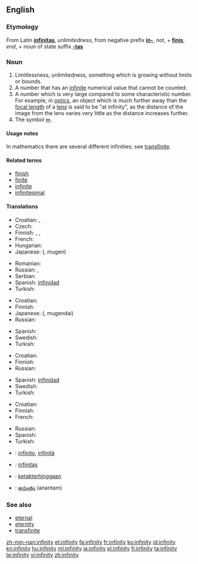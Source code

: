 ==English==

===Etymology===
From Latin '''[[infinitas]]''', ''unlimitedness'', from negative prefix '''[[in-]]''', ''not'', + '''[[finis]]''', ''end'', + noun of state suffix '''[[-tas]]'''

===Noun===
{{en-noun|infinities|-}}

# Limitlessness, unlimitedness, something which is growing without limits or bounds.
# A number that has an [[infinite]] numerical value that cannot be counted.
# A number which is very large compared to some characteristic number.  For example, in [[optics]], an object which is much further away than the [[focal length]] of a [[lens]] is said to be "at infinity", as the distance of the image from the lens varies very little as the distance increases further.
# The symbol [[∞]].

====Usage notes====
In mathematics there are several different infinities; see [[transfinite]].

====Related terms====
* [[finish]]
* [[finite]]
* [[infinite]]
* [[infinitesimal]]

====Translations====
{{trans-top|limitlessness, unlimitedness, something which is growing without limits or bounds}}
* Croatian: {{t-|hr|beskonačnost|f|alt=bȅskonačnōst}}, {{t|hr|beskrajnost|f|alt=bȅskrajnōst}}
* Czech: {{t-|cs|nekonečno|n}}
* Finnish: {{t-|fi|äärettömyys}}, {{t-|fi|loputtomuus}}, {{t-|fi|rajattomuus}}
* French: {{t|fr|infinité|f}}
* Hungarian: {{t+|hu|végtelenség}}
* Japanese: {{Jpan|[[無限]]}} ({{Jpan|[[むげん]]}}, mugen)
{{trans-mid}}
* Romanian: {{t-|ro|infinitate|f}}
* Russian: {{t+|ru|бесконечность|f|tr=beskonéčnost’}}, {{t|ru|безграничность|f|tr=bezgraníčnost’}}
* Serbian: {{t-|sr|beskonačnost|f}}
* Spanish: [[infinidad]] {{f}}
* Turkish: {{t+|tr|sonsuzluk}}
{{trans-bottom}}

{{trans-top|a number that has an infinite, uncountable numerical value}}
* Croatian: {{t-|hr|beskonačnost|f|alt=bȅskonačnōst}}
* Finnish: {{t|fi|ääretön}}
* Japanese: {{Jpan|[[無限大]]}} ({{Jpan|[[むげんだい]]}}, mugendai)
* Russian: {{t+|ru|бесконечность|f|tr=beskonéčnost’}}
{{trans-mid}}
* Spanish: {{t+|es|infinito|m}}
* Swedish: {{t|sv|oändlighet|c}}
* Turkish: {{t+|tr|sonsuz}}
{{trans-bottom}}

{{trans-top|a number which is very large compared to some characteristic number}}
* Croatian: {{t-|hr|beskonačnost|f|alt=bȅskonačnōst}}
* Finnish: {{t|fi|ääretön}}
* Russian: {{t+|ru|бесконечность|f|tr=beskonéčnost’}}
{{trans-mid}}
* Spanish: [[infinidad]] {{f}}
* Swedish: {{t|sv|oändlighet|c}}
* Turkish: {{t+|tr|sonsuz}}
{{trans-bottom}}

{{trans-top|the symbol ∞}}
* Croatian: {{t-|hr|beskonačnost|f|alt=bȅskonačnōst}}
* Finnish: {{t-|fi|ääretön}}
* French: {{t+|fr|infini|m}}
{{trans-mid}}
* Russian: {{t+|ru|бесконечность|f|tr=beskonéčnost’}}
* Spanish: {{t+|es|infinito|m}}
* Turkish: {{t+|tr|sonsuz}}
{{trans-bottom}}

{{checktrans-top}}
* {{ttbc|Italian}}: [[infinito]], [[infinità]]
* {{ttbc|Latin}}: [[infinitas]] {{f}}
* {{ttbc|Malay}}: [[ketakterhinggaan]]
* {{ttbc|Telugu}}: [[అనంతం]] (anantam)
{{checktrans-mid}}
{{checktrans-bottom}}

===See also===
* [[eternal]]
* [[eternity]]
* [[transfinite]]

[[zh-min-nan:infinity]]
[[et:infinity]]
[[fa:infinity]]
[[fr:infinity]]
[[ko:infinity]]
[[id:infinity]]
[[kn:infinity]]
[[hu:infinity]]
[[ml:infinity]]
[[ja:infinity]]
[[pl:infinity]]
[[fi:infinity]]
[[ta:infinity]]
[[te:infinity]]
[[vi:infinity]]
[[zh:infinity]]